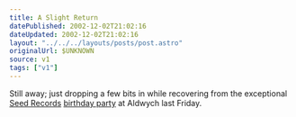 ```yaml
---
title: A Slight Return
datePublished: 2002-12-02T21:02:16
dateUpdated: 2002-12-02T21:02:16
layout: "../../../layouts/posts/post.astro"
originalUrl: $UNKNOWN
source: v1
tags: ["v1"]
---
```


Still away; just dropping a few bits in while recovering from the exceptional [Seed Records][1] [birthday party][2] at Aldwych last Friday.

[1]: http://www.seedrecords.co.uk/
[2]: http://www.delta-9.net/show.php?id=/features/ulg3.html "Delta-9: Photos from UnderLondonGround (hopefully other people will post photos, too)"
